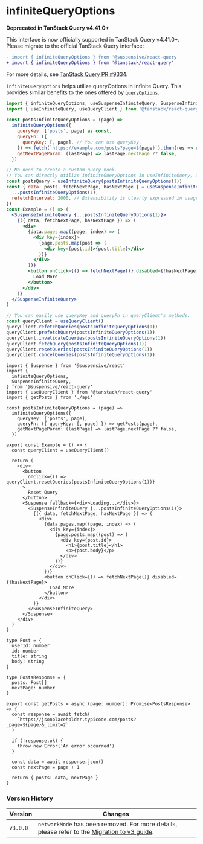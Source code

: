 
# infiniteQueryOptions

<Callout type='warning'>

**Deprecated in TanStack Query v4.41.0+**

This interface is now officially supported in TanStack Query v4.41.0+. Please migrate to the official TanStack Query interface:

```diff
- import { infiniteQueryOptions } from '@suspensive/react-query'
+ import { infiniteQueryOptions } from '@tanstack/react-query'
```

For more details, see [TanStack Query PR #9334](https://github.com/TanStack/query/pull/9334).

</Callout>

`infiniteQueryOptions` helps utilize queryOptions in Infinite Query. This provides similar benefits to the ones offered by [`queryOptions`](https://suspensive.org/docs/react-query/queryOptions).

```jsx /infiniteQueryOptions/
import { infiniteQueryOptions, useSuspenseInfiniteQuery, SuspenseInfiniteQuery } from '@suspensive/react-query'
import { useInfiniteQuery, useQueryClient } from '@tanstack/react-query'

const postsInfiniteQueryOptions = (page) =>
  infiniteQueryOptions({
    queryKey: ['posts', page] as const,
    queryFn: ({
      queryKey: [, page], // You can use queryKey.
    }) => fetch(`https://example.com/posts?page=${page}`).then(res => res.json()),
    getNextPageParam: (lastPage) => lastPage.nextPage ?? false,
  })

// No need to create a custom query hook.
// You can directly utilize infiniteQueryOptions in useInfiniteQuery, useSuspenseInfiniteQuery, and SuspenseInfiniteQuery.
const postsQuery = useInfiniteQuery(postsInfiniteQueryOptions(1))
const { data: posts, fetchNextPage, hasNextPage } = useSuspenseInfiniteQuery({
  ...postsInfiniteQueryOptions(1),
  refetchInterval: 2000, // Extensibility is clearly expressed in usage.
})
const Example = () => (
  <SuspenseInfiniteQuery {...postsInfiniteQueryOptions(1)}>
    {({ data, fetchNextPage, hasNextPage }) => (
      <div>
        {data.pages.map((page, index) => (
          <div key={index}>
            {page.posts.map(post => (
              <div key={post.id}>{post.title}</div>
            ))}
          </div>
        ))}
        <button onClick={() => fetchNextPage()} disabled={!hasNextPage}>
          Load More
        </button>
      </div>
    )}
  </SuspenseInfiniteQuery>
)

// You can easily use queryKey and queryFn in queryClient's methods.
const queryClient = useQueryClient()
queryClient.refetchQueries(postsInfiniteQueryOptions(1))
queryClient.prefetchQuery(postsInfiniteQueryOptions(1))
queryClient.invalidateQueries(postsInfiniteQueryOptions(1))
queryClient.fetchQuery(postsInfiniteQueryOptions(1))
queryClient.resetQueries(postsInfiniteQueryOptions(1))
queryClient.cancelQueries(postsInfiniteQueryOptions(1))
```

<Sandpack>

```tsx Example.tsx active
import { Suspense } from '@suspensive/react'
import {
  infiniteQueryOptions,
  SuspenseInfiniteQuery,
} from '@suspensive/react-query'
import { useQueryClient } from '@tanstack/react-query'
import { getPosts } from './api'

const postsInfiniteQueryOptions = (page) =>
  infiniteQueryOptions({
    queryKey: ['posts', page],
    queryFn: ({ queryKey: [, page] }) => getPosts(page),
    getNextPageParam: (lastPage) => lastPage.nextPage ?? false,
  })

export const Example = () => {
  const queryClient = useQueryClient()

  return (
    <div>
      <button
        onClick={() => queryClient.resetQueries(postsInfiniteQueryOptions(1))}
      >
        Reset Query
      </button>
      <Suspense fallback={<div>Loading...</div>}>
        <SuspenseInfiniteQuery {...postsInfiniteQueryOptions(1)}>
          {({ data, fetchNextPage, hasNextPage }) => (
            <div>
              {data.pages.map((page, index) => (
                <div key={index}>
                  {page.posts.map((post) => (
                    <div key={post.id}>
                      <h1>{post.title}</h1>
                      <p>{post.body}</p>
                    </div>
                  ))}
                </div>
              ))}
              <button onClick={() => fetchNextPage()} disabled={!hasNextPage}>
                Load More
              </button>
            </div>
          )}
        </SuspenseInfiniteQuery>
      </Suspense>
    </div>
  )
}
```

```tsx api.ts
type Post = {
  userId: number
  id: number
  title: string
  body: string
}

type PostsResponse = {
  posts: Post[]
  nextPage: number
}

export const getPosts = async (page: number): Promise<PostsResponse> => {
  const response = await fetch(
    `https://jsonplaceholder.typicode.com/posts?_page=${page}&_limit=2`
  )

  if (!response.ok) {
    throw new Error('An error occurred')
  }

  const data = await response.json()
  const nextPage = page + 1

  return { posts: data, nextPage }
}
```

</Sandpack>

### Version History

| Version  | Changes                                                                                                                       |
| -------- | ----------------------------------------------------------------------------------------------------------------------------- |
| `v3.0.0` | `networkMode` has been removed. For more details, please refer to the [Migration to v3 guide](./migration/migrate-to-v3.mdx). |
